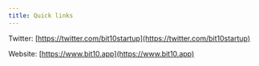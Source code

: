```yaml
---
title: Quick links
---
```


Twitter: [https://twitter.com/bit10startup](https://twitter.com/bit10startup)

Website: [https://www.bit10.app](https://www.bit10.app)